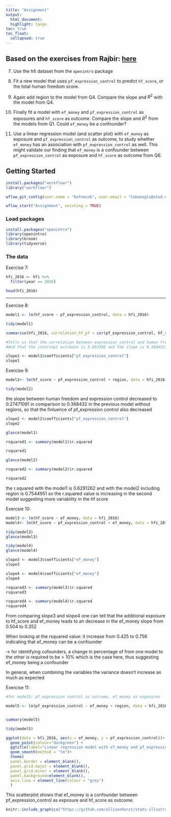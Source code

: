 ```yaml
---
title: "Assignment"
output:
  html_document:
  highlight: tango
toc: true
toc_float:
  collapsed: true
---
```


## Based on the exercises from Rajbir: [here](https://github.com/CompEpigen/BasicR/blob/master/markdown/Day3_3_MulitivariableRegression_Exercise.Rmd)

7. Use the hfi dataset from the `openintro` package

8. Fit a new model that uses  `pf_expression_control` to predict `hf_score`, or the total human freedom score.
9. Again add region to the model from Q4. Compare the slope and $R^2$ with the model from Q4.

10. Finally fit a model with `ef_money` and `pf_expression_control` as exposures and `hf_score` as outcome.  Compare the slope and $R^2$ from the models from Q1. Could `ef_money` be a confounder? 

11. Use a linear regression model (and scatter plot) with  `ef_money` as exposure and `pf_expression_control` as outcome, to study whether `ef_money` has an association with `pf_expression_control` as well. This might validate our finding that `ef_money` is a confounder between  `pf_expression_control` as exposure and 
`hf_score` as outcome from Q6.

## Getting Started
```r

install.packages("workflowr")
library("workflowr")

wflow_git_config(user.name = "Defnecob", user.email = "Cobanoglu@stud.uni-heidelberg.de", overwrite=TRUE)

wflow_start("Assignment", existing = TRUE)

```

### Load packages
```r

install.packages("openintro")
library(openintro)
library(broom)
library(tidyverse)
```

### The data

Exercise 7:

```r
hfi_2016 <- hfi %>% 
  filter(year == 2016)

head(hfi_2016)
```



------------------------------------------------------------------------

Exercise 8:

```r
model1 <- lm(hf_score ~ pf_expression_control, data = hfi_2016)

tidy(model1) 
```
```r
summarise(hfi_2016, correlation_hf_pf = cor(pf_expression_control, hf_score))

#Tells us that the correlation between expression_control and human freedom is 0.7931748
#And that the intercept estimate is 5.053396 and the slope is 0.368432, this suggests that for every increase in pf_expression_control per unit, the human freedom increases by 0.368432
```

```r
slope1 <- model1$coefficients["pf_expression_control"]
slope1

```

Exercise 9:

```r
model2<- lm(hf_score ~ pf_expression_control + region, data = hfi_2016)

tidy(model2) 


```

the slope between human freedom and expression control decreased to 0.27471091 in comparison to 0.368432 in the previous model without regions, so that the finluence of pf_expression control also decreased


```r
slope2 <- model2$coefficients["pf_expression_control"]
slope2
```


```r
glance(model1) 
```

```r
rsquared1 <- summary(model1)$r.squared

rsquared1 

```
```r
glance(model2) 
```


```r
rsquared2 <- summary(model2)$r.squared

rsquared2
```

the r.squared with the model1 is 0.6291262	and with the model2 including region is 0.7544951
so the r.squared value is increasing in the second model suggesting more variability in the hf score

Exercsie 10:


```r
model3 <- lm(hf_score ~ ef_money, data = hfi_2016)
model4<- lm(hf_score ~ pf_expression_control + ef_money, data = hfi_2016)

```




```r
tidy(model3)
glance(model3)
```
```r
tidy(model4)
glance(model4)
```


```r
slope3 <- model3$coefficients["ef_money"]
slope3

```

```r
slope4 <- model4$coefficients["ef_money"]
slope4
```

```r
rsquared3 <- summary(model3)$r.squared
rsquared3
```


```r
rsquared4 <- summary(model4)$r.squared
rsquared4
```

From comparing slope3 and slope4 one can tell that the additional exposure to hf_score and ef_money leads to an decrease in the ef_money slope from 0.504 to 0.352 

When looking at the rsquared value: it increase from 0.425 to 0.756 indicating that ef_money can be a confounder

-> for identifying cofounders, a change in percentage of from one model to the other is required to be > 10% which is the case here, thus suggesting ef_money being a confounder

In general, when combining the variables the variance doesn't increase as much as expected


Exercise 11:

```r

#for model5: pf_expression control as outcome, ef_money as exposures

model5 <- lm(pf_expression_control ~ ef_money + region, data = hfi_2016)


summary(model5)

```

```r
tidy(model5)
```


```r
ggplot(data = hfi_2016, aes(x = ef_money, y = pf_expression_control))+ 
  geom_point(colour="darkgreen") + 
  ggtitle(label="Linear regression model with ef_money and pf_expression_control")+
  geom_smooth(method = "lm")+
  theme(
  panel.border = element_blank(),
  panel.grid.major = element_blank(),
  panel.grid.minor = element_blank(),
  panel.background=element_blank(),
  axis.line = element_line(colour = "grey")
  )


```

This scatterplot shows that ef_money is a confounder between pf_expression_control as exposure and hf_score as outcome.


```r
knitr::include_graphics("https://github.com/allisonhorst/stats-illustrations/blob/master/rstats-artwork/code_hero.jpg?raw=true", dpi = 100)
```


